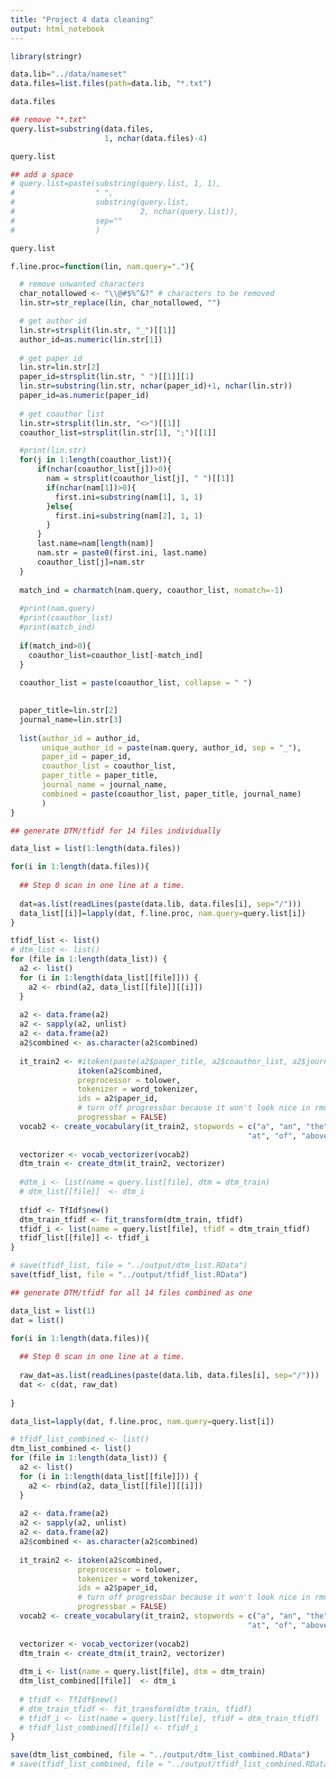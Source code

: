 ```yaml
---
title: "Project 4 data cleaning"
output: html_notebook
---
```

```r
library(stringr)
```

```r
data.lib="../data/nameset"
data.files=list.files(path=data.lib, "*.txt")

data.files

## remove "*.txt"
query.list=substring(data.files, 
                     1, nchar(data.files)-4)

query.list

## add a space
# query.list=paste(substring(query.list, 1, 1), 
#                  " ", 
#                  substring(query.list, 
#                            2, nchar(query.list)),
#                  sep=""
#                  )

query.list

```

```r
f.line.proc=function(lin, nam.query="."){

  # remove unwanted characters
  char_notallowed <- "\\@#$%^&?" # characters to be removed
  lin.str=str_replace(lin, char_notallowed, "")

  # get author id
  lin.str=strsplit(lin.str, "_")[[1]]
  author_id=as.numeric(lin.str[1])
  
  # get paper id
  lin.str=lin.str[2]
  paper_id=strsplit(lin.str, " ")[[1]][1]
  lin.str=substring(lin.str, nchar(paper_id)+1, nchar(lin.str))
  paper_id=as.numeric(paper_id)
  
  # get coauthor list
  lin.str=strsplit(lin.str, "<>")[[1]]
  coauthor_list=strsplit(lin.str[1], ";")[[1]]

  #print(lin.str)
  for(j in 1:length(coauthor_list)){
      if(nchar(coauthor_list[j])>0){
        nam = strsplit(coauthor_list[j], " ")[[1]]
        if(nchar(nam[1])>0){
          first.ini=substring(nam[1], 1, 1)
        }else{
          first.ini=substring(nam[2], 1, 1)
        }
      }
      last.name=nam[length(nam)]
      nam.str = paste0(first.ini, last.name)
      coauthor_list[j]=nam.str
  }
  
  match_ind = charmatch(nam.query, coauthor_list, nomatch=-1)
  
  #print(nam.query)
  #print(coauthor_list)
  #print(match_ind)
  
  if(match_ind>0){
    coauthor_list=coauthor_list[-match_ind]
  }
  
  coauthor_list = paste(coauthor_list, collapse = " ")

  
  paper_title=lin.str[2]
  journal_name=lin.str[3] 
  
  list(author_id = author_id,
       unique_author_id = paste(nam.query, author_id, sep = "_"),
       paper_id = paper_id, 
       coauthor_list = coauthor_list, 
       paper_title = paper_title, 
       journal_name = journal_name,
       combined = paste(coauthor_list, paper_title, journal_name)
       )
}
```

```r
## generate DTM/tfidf for 14 files individually

data_list = list(1:length(data.files))

for(i in 1:length(data.files)){
  
  ## Step 0 scan in one line at a time.
  
  dat=as.list(readLines(paste(data.lib, data.files[i], sep="/")))
  data_list[[i]]=lapply(dat, f.line.proc, nam.query=query.list[i])
}

tfidf_list <- list()
# dtm_list <- list()
for (file in 1:length(data_list)) {
  a2 <- list()
  for (i in 1:length(data_list[[file]])) {
    a2 <- rbind(a2, data_list[[file]][[i]])
  }
  
  a2 <- data.frame(a2)
  a2 <- sapply(a2, unlist)
  a2 <- data.frame(a2)
  a2$combined <- as.character(a2$combined)
  
  it_train2 <- #itoken(paste(a2$paper_title, a2$coauthor_list, a2$journal_name), 
               itoken(a2$combined, 
               preprocessor = tolower, 
               tokenizer = word_tokenizer,
               ids = a2$paper_id,
               # turn off progressbar because it won't look nice in rmd
               progressbar = FALSE)
  vocab2 <- create_vocabulary(it_train2, stopwords = c("a", "an", "the", "in", "on",
                                                     "at", "of", "above", "under"))
  
  vectorizer <- vocab_vectorizer(vocab2)
  dtm_train <- create_dtm(it_train2, vectorizer)
  
  #dtm_i <- list(name = query.list[file], dtm = dtm_train)
  # dtm_list[[file]]  <- dtm_i
  
  tfidf <- TfIdf$new()
  dtm_train_tfidf <- fit_transform(dtm_train, tfidf)
  tfidf_i <- list(name = query.list[file], tfidf = dtm_train_tfidf)
  tfidf_list[[file]] <- tfidf_i
}

# save(tfidf_list, file = "../output/dtm_list.RData")
save(tfidf_list, file = "../output/tfidf_list.RData")
```

```r
## generate DTM/tfidf for all 14 files combined as one

data_list = list(1)
dat = list()

for(i in 1:length(data.files)){
  
  ## Step 0 scan in one line at a time.
  
  raw_dat=as.list(readLines(paste(data.lib, data.files[i], sep="/")))
  dat <- c(dat, raw_dat)
  
}

data_list=lapply(dat, f.line.proc, nam.query=query.list[i])

# tfidf_list_combined <- list()
dtm_list_combined <- list()
for (file in 1:length(data_list)) {
  a2 <- list()
  for (i in 1:length(data_list[[file]])) {
    a2 <- rbind(a2, data_list[[file]][[i]])
  }
  
  a2 <- data.frame(a2)
  a2 <- sapply(a2, unlist)
  a2 <- data.frame(a2)
  a2$combined <- as.character(a2$combined)
  
  it_train2 <- itoken(a2$combined, 
               preprocessor = tolower, 
               tokenizer = word_tokenizer,
               ids = a2$paper_id,
               # turn off progressbar because it won't look nice in rmd
               progressbar = FALSE)
  vocab2 <- create_vocabulary(it_train2, stopwords = c("a", "an", "the", "in", "on",
                                                     "at", "of", "above", "under"))
  
  vectorizer <- vocab_vectorizer(vocab2)
  dtm_train <- create_dtm(it_train2, vectorizer)
  
  dtm_i <- list(name = query.list[file], dtm = dtm_train)
  dtm_list_combined[[file]]  <- dtm_i
  
  # tfidf <- TfIdf$new()
  # dtm_train_tfidf <- fit_transform(dtm_train, tfidf)
  # tfidf_i <- list(name = query.list[file], tfidf = dtm_train_tfidf)
  # tfidf_list_combined[[file]] <- tfidf_i
}

save(dtm_list_combined, file = "../output/dtm_list_combined.RData")
# save(tfidf_list_combined, file = "../output/tfidf_list_combined.RData")
```

